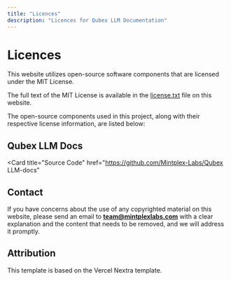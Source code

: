 ```yaml
---
title: "Licences"
description: "Licences for Qubex LLM Documentation"
---
```



# Licences

This website utilizes open-source software components that are licensed under the MIT License.

The full text of the MIT License is available in the [license.txt](/licence.txt) file on this website.

The open-source components used in this project, along with their respective license information, are listed below:

## Qubex LLM Docs

<Cards>
  <Card title="Website" href="https://docs.Qubex LLM.com">
  </Card>

<Card
  title="Source Code"
  href="https://github.com/Mintplex-Labs/Qubex LLM-docs"
></Card>

  <Card title="License (MIT)" href="https://github.com/Mintplex-Labs/Qubex LLM-docs/blob/main/LICENSE">
  </Card>
</Cards>

## Contact

If you have concerns about the use of any copyrighted material on this website, please send an email to **team@mintplexlabs.com** with a clear explanation and the content that needs to be removed, and we will address it promptly.

## Attribution

This template is based on the Vercel Nextra template.

